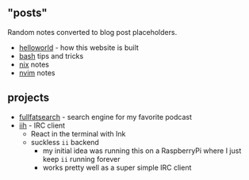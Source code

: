 ## "posts"

Random notes converted to blog post placeholders.

- [helloworld](/helloworld) - how this website is built
- [bash](/bash) tips and tricks
- [nix](/nix) notes
- [nvim](/nvim) notes

## projects

- [fullfatsearch](https://fullfatsearch.vercel.app) - search engine for my favorite podcast
- [iih](https://github.com) - IRC client
  - React in the terminal with Ink
  - suckless `ii` backend
    - my initial idea was running this on a RaspberryPi where I just
      keep `ii` running forever
    - works pretty well as a super simple IRC client
